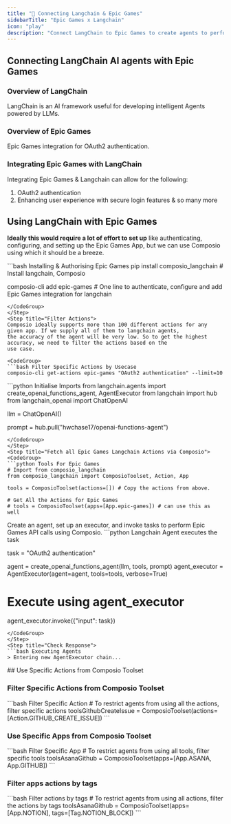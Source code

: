 ```yaml
---
title: "🚀 Connecting Langchain & Epic Games"
sidebarTitle: "Epic Games x Langchain"
icon: "play"
description: "Connect LangChain to Epic Games to create agents to perform tasks using natural language"
---
```


## Connecting LangChain AI agents with Epic Games

### Overview of LangChain

LangChain is an AI framework useful for developing intelligent Agents powered by LLMs.

### Overview of Epic Games

Epic Games integration for OAuth2 authentication.

### Integrating Epic Games with LangChain

Integrating Epic Games & Langchain can allow for the following:

1. OAuth2 authentication
2. Enhancing user experience with secure login features
& so many more

## Using LangChain with Epic Games

<Steps>
<Step title="Setting Up the Environment">

**Ideally this would require a lot of effort to set up** like authenticating, configuring, and setting up the Epic Games App, but we can use Composio using which it should be a breeze.

<CodeGroup>
```bash Installing & Authorising Epic Games
pip install composio_langchain # Install langchain, Composio 

composio-cli add epic-games # One line to authenticate, configure and add Epic Games integration for langchain
```
</CodeGroup>
</Step>
<Step title="Filter Actions">
Composio ideally supports more than 100 different actions for any given app. If we supply all of them to langchain agents, 
the accuracy of the agent will be very low. So to get the highest accuracy, we need to filter the actions based on the 
use case.

<CodeGroup>
```bash Filter Specific Actions by Usecase
composio-cli get-actions epic-games "OAuth2 authentication" --limit=10
```
</CodeGroup>

</Step>
<Step title="Import Base Packages">

<CodeGroup>
```python Initialise Imports
from langchain.agents import create_openai_functions_agent, AgentExecutor
from langchain import hub
from langchain_openai import ChatOpenAI


llm = ChatOpenAI()

prompt = hub.pull("hwchase17/openai-functions-agent")
```
</CodeGroup>
</Step>
<Step title="Fetch all Epic Games Langchain Actions via Composio">
<CodeGroup>
```python Tools For Epic Games
# Import from composio_langchain
from composio_langchain import ComposioToolset, Action, App

tools = ComposioToolset(actions=[]) # Copy the actions from above. 

# Get All the Actions for Epic Games
# tools = ComposioToolset(apps=[App.epic-games]) # can use this as well
```
</CodeGroup>
</Step>
<Step title="Execute the Agent">
Create an agent, set up an executor, and invoke tasks to perform Epic Games API calls using Composio. 
<CodeGroup>
```python Langchain Agent executes the task

task = "OAuth2 authentication"

agent = create_openai_functions_agent(llm, tools, prompt)
agent_executor = AgentExecutor(agent=agent, tools=tools, verbose=True)

# Execute using agent_executor
agent_executor.invoke({"input": task})
```
</CodeGroup>
</Step>
<Step title="Check Response">
```bash Executing Agents
> Entering new AgentExecutor chain...
```
</Step>
</Steps>
## Use Specific Actions from Composio Toolset

### Filter Specific Actions from Composio Toolset

<CodeGroup>
```bash Filter Specific Action
# To restrict agents from using all the actions, filter specific actions
toolsGithubCreateIssue = ComposioToolset(actions=[Action.GITHUB_CREATE_ISSUE])
```
</CodeGroup>

### Use Specific Apps from Composio Toolset
<CodeGroup>
```bash Filter Specific App
# To restrict agents from using all tools, filter specific tools
toolsAsanaGithub = ComposioToolset(apps=[App.ASANA, App.GITHUB])
```
</CodeGroup>

### Filter apps actions by tags 
<CodeGroup>
```bash Filter actions by tags
# To restrict agents from using all actions, filter the actions by tags
toolsAsanaGithub = ComposioToolset(apps=[App.NOTION], tags=[Tag.NOTION_BLOCK])
```
</CodeGroup>

